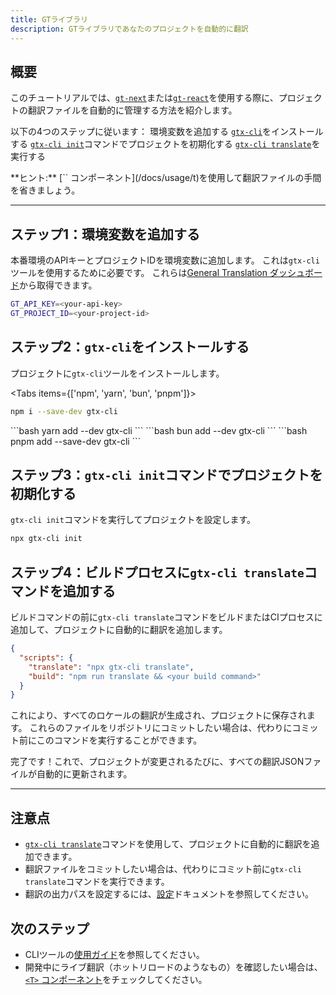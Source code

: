 ```yaml
---
title: GTライブラリ
description: GTライブラリであなたのプロジェクトを自動的に翻訳
---
```


## 概要

このチュートリアルでは、[`gt-next`](/docs/next)または[`gt-react`](/docs/react)を使用する際に、プロジェクトの翻訳ファイルを自動的に管理する方法を紹介します。


以下の4つのステップに従います：
<Steps>
  <Step>
    環境変数を追加する
  </Step>
  <Step>
    [`gtx-cli`](/docs/cli)をインストールする
  </Step>
  <Step>
    [`gtx-cli init`](/docs/cli/init)コマンドでプロジェクトを初期化する
  </Step>
  <Step>
    [`gtx-cli translate`](/docs/cli/translate#translate-json)を実行する
  </Step>
</Steps>

<Callout>
  **ヒント:**
  [`<T>` コンポーネント](/docs/usage/t)を使用して翻訳ファイルの手間を省きましょう。
</Callout>

---

## ステップ1：環境変数を追加する

本番環境のAPIキーとプロジェクトIDを環境変数に追加します。
これは`gtx-cli`ツールを使用するために必要です。
これらは[General Translation ダッシュボード](https://generaltranslation.com/dashboard)から取得できます。

```bash title=".env"
GT_API_KEY=<your-api-key>
GT_PROJECT_ID=<your-project-id>
```

## ステップ2：`gtx-cli`をインストールする

プロジェクトに`gtx-cli`ツールをインストールします。

<Tabs items={['npm', 'yarn', 'bun', 'pnpm']}>
  <Tab value="npm">
  ```bash 
  npm i --save-dev gtx-cli
  ``` 
  </Tab>
  <Tab value="yarn">
  ```bash 
  yarn add --dev gtx-cli
  ```
  </Tab>

  <Tab value="bun">
  ```bash 
  bun add --dev gtx-cli
  ```
  </Tab>
  <Tab value="pnpm">
  ```bash 
  pnpm add --save-dev gtx-cli
  ```
  </Tab>
</Tabs>

## ステップ3：`gtx-cli init`コマンドでプロジェクトを初期化する

`gtx-cli init`コマンドを実行してプロジェクトを設定します。

```bash
npx gtx-cli init
```

## ステップ4：ビルドプロセスに`gtx-cli translate`コマンドを追加する

ビルドコマンドの前に`gtx-cli translate`コマンドをビルドまたはCIプロセスに追加して、プロジェクトに自動的に翻訳を追加します。

```json title="package.json"
{
  "scripts": {
    "translate": "npx gtx-cli translate",
    "build": "npm run translate && <your build command>"
  }
}
```
これにより、すべてのロケールの翻訳が生成され、プロジェクトに保存されます。
これらのファイルをリポジトリにコミットしたい場合は、代わりにコミット前にこのコマンドを実行することができます。


完了です！これで、プロジェクトが変更されるたびに、すべての翻訳JSONファイルが自動的に更新されます。

---

## 注意点
 * [`gtx-cli translate`](/docs/cli/translate#translate-json)コマンドを使用して、プロジェクトに自動的に翻訳を追加できます。
 * 翻訳ファイルをコミットしたい場合は、代わりにコミット前に`gtx-cli translate`コマンドを実行できます。
 * 翻訳の出力パスを設定するには、[設定](/docs/cli/reference/config)ドキュメントを参照してください。

## 次のステップ
 * CLIツールの[使用ガイド](/docs/cli/reference/usage)を参照してください。
 * 開発中にライブ翻訳（ホットリロードのようなもの）を確認したい場合は、[`<T>` コンポーネント](/docs/usage/t)をチェックしてください。